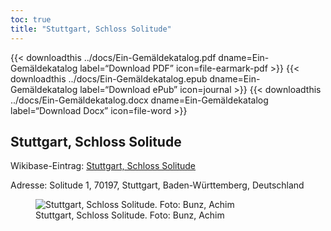 ```yaml
---
toc: true
title: "Stuttgart, Schloss Solitude"
---
```



{{< downloadthis ../docs/Ein-Gemäldekatalog.pdf dname=Ein-Gemäldekatalog label="Download PDF" icon=file-earmark-pdf >}}
{{< downloadthis ../docs/Ein-Gemäldekatalog.epub dname=Ein-Gemäldekatalog label="Download ePub" icon=journal >}}
{{< downloadthis ../docs/Ein-Gemäldekatalog.docx dname=Ein-Gemäldekatalog label="Download Docx" icon=file-word >}}

## Stuttgart, Schloss Solitude{.unlisted}

Wikibase-Eintrag: [Stuttgart, Schloss Solitude](https://wikibase.kewl.org/entity/Q68)

Adresse: Solitude 1, 70197, Stuttgart, Baden-Württemberg, Deutschland

![Stuttgart, Schloss Solitude. Foto: Bunz, Achim](b648f36e1efedcd91e59a0585194b9ae8783dbbfae9257bdc1d00e4b0c3e5bb7.jpeg){group="photos" .hover-zoom}

\newpage
